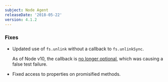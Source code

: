 ```yaml
---
subject: Node Agent
releaseDate: '2018-05-22'
version: 4.1.2
---
```


### Fixes

* Updated use of `fs.unlink` without a callback to `fs.unlinkSync`.

  As of Node v10, the callback is [no longer optional](https://nodejs.org/dist/latest-v10.x/docs/api/fs.html#fs_fs_unlink_path_callback), which was causing a false test failure.
* Fixed access to properties on promisified methods.
